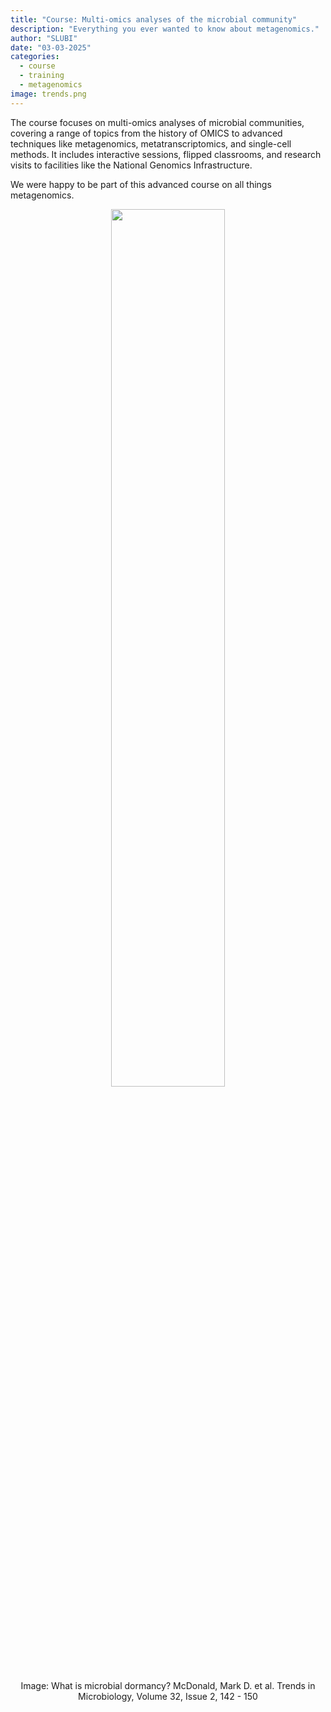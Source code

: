 ```yaml
---
title: "Course: Multi-omics analyses of the microbial community"
description: "Everything you ever wanted to know about metagenomics."
author: "SLUBI"
date: "03-03-2025"
categories:
  - course
  - training
  - metagenomics
image: trends.png
---
```


The course focuses on multi-omics analyses of microbial communities, covering a range of topics from the history of OMICS to advanced techniques like metagenomics, metatranscriptomics, and single-cell methods. It includes interactive sessions, flipped classrooms, and research visits to facilities like the National Genomics Infrastructure. 

We were happy to be part of this advanced course on all things metagenomics. 

<center>
![](trends.png){ .class width=60%}

Image: 
What is microbial dormancy?
McDonald, Mark D. et al.
Trends in Microbiology, Volume 32, Issue 2, 142 - 150
